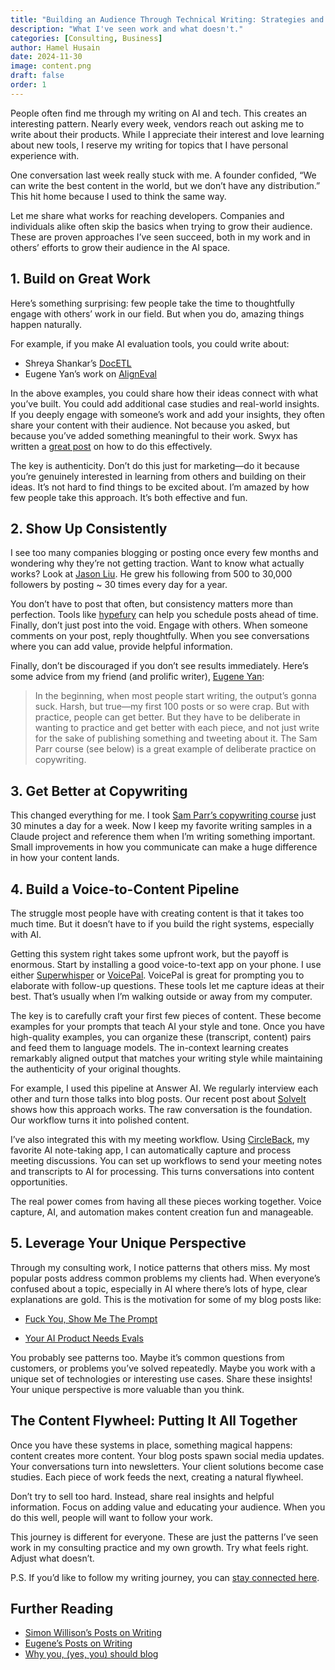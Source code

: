 ```yaml
---
title: "Building an Audience Through Technical Writing: Strategies and Mistakes"
description: "What I've seen work and what doesn't."
categories: [Consulting, Business]
author: Hamel Husain
date: 2024-11-30
image: content.png
draft: false
order: 1
---
```


People often find me through my writing on AI and tech. This creates an interesting pattern. Nearly every week, vendors reach out asking me to write about their products. While I appreciate their interest and love learning about new tools, I reserve my writing for topics that I have personal experience with.

One conversation last week really stuck with me. A founder confided, "We can write the best content in the world, but we don't have any distribution." This hit home because I used to think the same way. 

Let me share what works for reaching developers. Companies and individuals alike often skip the basics when trying to grow their audience. These are proven approaches I've seen succeed, both in my work and in others' efforts to grow their audience in the AI space.

## 1. Build on Great Work

Here's something surprising:  few people take the time to thoughtfully engage with others' work in our field. But when you do, amazing things happen naturally.

For example, if you make AI evaluation tools, you could write about:

- Shreya Shankar's [DocETL](https://data-people-group.github.io/blogs/2024/09/24/docetl/)
- Eugene Yan's work on [AlignEval](https://eugeneyan.com/writing/aligneval/)

In the above examples, you could share how their ideas connect with what you've built. You could add additional case studies and real-world insights. If you deeply engage with someone's work and add your insights, they often share your content with their audience. Not because you asked, but because you've added something meaningful to their work.  Swyx has written a [great post](https://www.swyx.io/puwtpd) on how to do this effectively.

The key is authenticity. Don't do this just for marketing—do it because you're genuinely interested in learning from others and building on their ideas. It's not hard to find things to be excited about. I'm amazed by how few people take this approach. It's both effective and fun.

## 2. Show Up Consistently

I see too many companies blogging or posting once every few months and wondering why they're not getting traction. Want to know what actually works? Look at [Jason Liu](https://x.com/jxnlco). He grew his following from 500 to 30,000 followers by posting ~ 30 times every day for a year.

You don't have to post that often, but consistency matters more than perfection. Tools like [hypefury](https://hypefury.com/) can help you schedule posts ahead of time. Finally, don't just post into the void. Engage with others. When someone comments on your post, reply thoughtfully. When you see conversations where you can add value, provide helpful information. 

Finally, don't be discouraged if you don't see results immediately. Here's some advice from my friend (and prolific writer), [Eugene Yan](https://eugeneyan.com/):

> In the beginning, when most people start writing, the output's gonna suck. Harsh, but true—my first 100 posts or so were crap. But with practice, people can get better. But they have to be deliberate in wanting to practice and get better with each piece, and not just write for the sake of publishing something and tweeting about it. The Sam Parr course (see below) is a great example of deliberate practice on copywriting.

## 3. Get Better at Copywriting

This changed everything for me. I took [Sam Parr's copywriting course](https://copythat.com/) just 30 minutes a day for a week. Now I keep my favorite writing samples in a Claude project and reference them when I'm writing something important. Small improvements in how you communicate can make a huge difference in how your content lands.

## 4. Build a Voice-to-Content Pipeline

The struggle most people have with creating content is that it takes too much time. But it doesn't have to if you build the right systems, especially with AI.

Getting this system right takes some upfront work, but the payoff is enormous. Start by installing a good voice-to-text app on your phone. I use either [Superwhisper](https://superwhisper.com/) or [VoicePal](https://voicepal.me/). VoicePal is great for prompting you to elaborate with follow-up questions. These tools let me capture ideas at their best. That's usually when I'm walking outside or away from my computer.

The key is to carefully craft your first few pieces of content. These become examples for your prompts that teach AI your style and tone. Once you have high-quality examples, you can organize these (transcript, content) pairs and feed them to language models. The in-context learning creates remarkably aligned output that matches your writing style while maintaining the authenticity of your original thoughts.

For example, I used this pipeline at Answer AI. We regularly interview each other and turn those talks into blog posts. Our recent post about [SolveIt](https://www.answer.ai/posts/2024-11-07-solveit.html) shows how this approach works. The raw conversation is the foundation. Our workflow turns it into polished content.

I've also integrated this with my meeting workflow. Using [CircleBack](https://circleback.com/), my favorite AI note-taking app, I can automatically capture and process meeting discussions. You can set up workflows to send your meeting notes and transcripts to AI for processing. This turns conversations into content opportunities.

The real power comes from having all these pieces working together. Voice capture, AI, and automation makes content creation fun and manageable.

## 5. Leverage Your Unique Perspective

Through my consulting work, I notice patterns that others miss. My most popular posts address common problems my clients had. When everyone's confused about a topic, especially in AI where there's lots of hype, clear explanations are gold. This is the motivation for some of my blog posts like:

- [Fuck You, Show Me The Prompt](https://hamel.dev/blog/posts/prompt/)

- [Your AI Product Needs Evals](https://hamel.dev/blog/posts/evals/)

You probably see patterns too. Maybe it's common questions from customers, or problems you've solved repeatedly. Maybe you work with a unique set of technologies or interesting use cases. Share these insights! Your unique perspective is more valuable than you think.

## The Content Flywheel: Putting It All Together

Once you have these systems in place, something magical happens: content creates more content. Your blog posts spawn social media updates. Your conversations turn into newsletters. Your client solutions become case studies. Each piece of work feeds the next, creating a natural flywheel.

Don't try to sell too hard. Instead, share real insights and helpful information. Focus on adding value and educating your audience. When you do this well, people will want to follow your work.

This journey is different for everyone. These are just the patterns I've seen work in my consulting practice and my own growth. Try what feels right. Adjust what doesn't.

P.S. If you'd like to follow my writing journey, you can [stay connected here](https://ai.hamel.dev/).

## Further Reading

- [Simon Willison's Posts on Writing](https://simonwillison.net/tags/writing/)
- [Eugene's Posts on Writing](https://eugeneyan.com/tag/writing/)
- [Why you, (yes, you) should blog](https://medium.com/@racheltho/why-you-yes-you-should-blog-7d2544ac1045)

